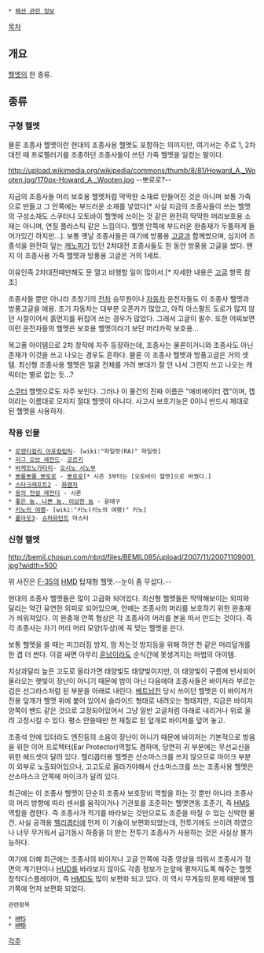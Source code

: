 * [[패션 관련 정보]]

[[목차]]
== 개요 ==
[[헬멧]]의 한 종류.

== 종류 ==
=== 구형 헬멧 ===

물론 조종사 헬멧이란 현대의 조종사용 헬멧도 포함하는 의미지만, 여기서는 주로 1, 2차 대전 때 프로펠러기를 조종하던 조종사들이 쓰던 가죽 헬멧을 일컫는 말이다. 

http://upload.wikimedia.org/wikipedia/commons/thumb/8/81/Howard_A._Wooten.jpg/170px-Howard_A._Wooten.jpg
--뽀로로?--

지금의 조종사들 머리 보호용 헬멧처럼 딱딱한 소재로 만들어진 것은 아니며 보통 가죽으로 만들고 그 안쪽에는 부드러운 소재를 넣었다[* 사실 지금의 조종사들이 쓰는 헬멧의 구성소재도 스쿠터나 오토바이 헬멧에 쓰이는 것 같은 완전히 딱딱한 머리보호용 소재는 아니며, 연질 플라스틱 같은 느낌이다. 헬멧 안쪽에 부드러운 완충재가 두툼하게 들어가있긴 하지만...]. 보통 옛날 조종사들은 여기에 방풍용 [[고글]]과 함께썼으며, 심지어 조종석을 완전히 덮는 [[캐노피]]가 있던 2차대전 조종사들도 한 동안 방풍용 고글을 썼다. 왠지 이 조종사용 가죽 헬멧과 방풍용 고글은 거의 1세트.

이유인즉 2차대전때만해도 문 열고 비행할 일이 많아서.[* 자세한 내용은 [[고글]] 항목 참조]

조종사들 뿐만 아니라 초창기의 [[전차]] 승무원이나 [[자동차]] 운전자들도 이 조종사 헬멧과 방풍고글을 애용. 초기 자동차는 대부분 오픈카가 많았고, 아직 아스팔트 도로가 많지 않던 시절이어서 흙먼지를 뒤집어 쓰는 경우가 많았다. 그래서 고글이 필수. 또한 어찌보면 이런 운전자들의 헬멧은 보호용 헬멧이라기 보단 머리카락 보호용...

복고풍 아이템으로 2차 창작에 자주 등장하는데, 조종사는 물론이거니와 조종사도 아닌 존재가 이것을 쓰고 나오는 경우도 흔하다. 물론 이 조종사 헬멧과 방풍고글은 거의 셋템. 최신형 조종사용 헬멧은 얼굴 전체를 가려 뽀대가 잘 안 나서 그런지 쓰고 나오는 캐릭터는 별로 없는 듯...? 

[[스쿠터]] 헬멧으로도 자주 보인다. 그러나 이 물건의 진짜 이름은 "애비에이터 캡"이며, 캡이라는 이름대로 모자지 절대 헬멧이 아니다. 사고시 보호기능은 0이니 반드시 제대로 된 헬멧을 사용하자.

=== 착용 인물 ===
 * [[로맨티컬리 아포칼립틱]]- [wiki:"파일럿(RA)" 파일럿]
 * [[리그 오브 레전드]]- [[코르키]]
 * [[바케모노가타리]]- [[오시노 시노부]]
 * [[뽀롱뽀롱 뽀로로]] - [[뽀로로]][* 시즌 3부터는 [오토바이 헬멧]으로 바꿨다.]
 * [[스타크래프트2]] - [[화염차]]
 * [[용의 전설 레전더]] - 시론
 * [[좋은 놈, 나쁜 놈, 이상한 놈]] - 윤태구
 * [[키노의 여행]]- [wiki:"키노(키노의 여행)" 키노] 
 * [[폴아웃3]]- [[슈퍼뮤턴트]] 마스터


=== 신형 헬멧 ===

http://bemil.chosun.com/nbrd/files/BEMIL085/upload/2007/11/20071109001.jpg?width=500

위 사진은 [[F-35]]의 [[HMD]] 탑재형 헬멧.--눈이 좀 무섭다.--

현대의 조종사 헬멧들은 많이 고급화 되어있다. 최신형 헬멧들은 딱딱해보이는 외피와 달리는 약간 유연한 외피로 되어있으며, 안에는 조종사의 머리를 보호하기 위한 완충재가 씌워져있다. 이 완충재 안쪽 형상은 각 조종사의 머리를 본을 떠서 만드는 것이다. 즉 각 조종사는 자기 머리 머리 모양(두상)에 꼭 맞는 헬멧을 쓴다. 

보통 헬멧을 쓸 때는 미끄러짐 방지, 땀 차는것 방지등을 위해 하얀 천 같은 머리덮개를 한 겹 더 싼다. 이걸 싸면 아무리 [[훈남]]이라도 순식간에 못생겨지는 마법의 아이템.

지상과달리 높은 고도로 올라가면 태양빛도 태양빛이지만, 이 태양빛이 구름에 반사되어 올라오는 햇빛이 장난이 아니기 때문에 밤이 아닌 다음에야 조종사들은 바이저라 부르는 검은 선그라스처럼 된 부분을 아래로 내린다. [[베트남전]] 당시 쓰이던 헬멧은 이 바이저가 전용 덮개가 헬맷 위에 붙어 있어서 슬라이드 형태로 내려오는 형태지만, 지금은 바이저 양쪽이 밴드 같은 것으로 고정되어있어서 그냥 일반 고글처럼 아래로 내리거나 위로 올려 고정시킬 수 있다. 평소 안쓸때만 천 재질로 된 덮개로 바이저를 덮어 놓고.

조종석 안에 있더라도 엔진등의 소음이 장난이 아니기 때문에 바이저는 기본적으로 방음을 위한 이어 프로텍터(Ear Protector)역할도 겸하며, 당연히 귀 부분에는 무선교신을 위한 헤드셋이 달려 있다. 헬리콥터용 헬멧은 산소마스크를 쓰지 않으므로 마이크 부분이 외부로 노출되어있으나, 고고도로 올라가야해서 산소마스크를 쓰는 조종사용 헬멧은 산소마스크 안쪽에 마이크가 달려 있다.

최근에는 이 조종사 헬멧이 단순히 조종사 보호장비 역할을 하는 것 뿐만 아니라 조종사의 머리 방향에 따라 센서를 움직이거나 기관포를 조준하는 헬멧연동 조준기, 즉 [[HMS]] 역할을 겸한다. 즉 조종사가 적기를 바라보는 것만으로도 조준을 마칠 수 있는 신박한 물건. 사실 공격용 [[헬리콥터]]에 먼저 이 기술이 보편화되었는데, 전투기에도 쓰이려 하였으나 너무 무거워서 급기동시 하중을 더 받는 전투기 조종사가 사용하는 것은 사실상 불가능하다.

여기에 더해 최근에는 조종사의 바이저나 고글 안쪽에 각종 영상을 띄워서 조종사가 정면의 계기판이나 [[HUD]]를 바라보지 않아도 각종 정보가 눈앞에 펼쳐지도록 해주는 헬멧장착디스플레이어, 즉 [[HMD]]도 많이 보편화 되고 있다. 이 역시 무게등의 문제 때문에 헬기쪽에 먼저 보편화 되었다.

 관련항목

 * [[HMS]]
 * [[HMD]]


[[각주]]

